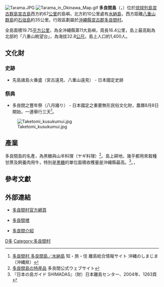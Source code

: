 {{noteTA
|1=zh-hans:千米; zh-hant:公里;
|2=zh-hans:米; zh-hant:公尺;
}}
[[File:Tarama.JPG|thumb]]
[[File:Tarama_in_Okinawa_Map.gif|thumb]]
'''多良間島'''（{{jpn|j=多良間島|hg=たらまじま|rm=Tarama-jima|f=y}}，{{ryu|r=多良間|kn=タラマ|rm=Tarama}}）位於[[琉球列島|琉球列島]][[宮古群島|宮古群島]][[宮古島|宮古島]]西方約67[[公里|公里]]的島嶼，北方約10公里處有[[水納島_(宮古群島)|水納島]]，西方距離[[八重山群島|八重山群島]]的[[石垣島|石垣島]]約35公里。行政區劃屬於[[沖繩縣|沖繩縣]][[宮古郡|宮古郡]][[多良間村|多良間村]]。

全島面積19.75[[平方公里|平方公里]]，為全沖繩縣第11大島嶼，周長16.4公里，島上最高點為北部的「八重山眺望台」，為海拔32.8[[公尺|公尺]]。島上人口約1,400人。

==文化財==
===史跡===
* 先島諸島火番盛（宮古遠見、八重山遠見） - 日本國定史跡
===祭典===
* 多良間之豐年祭（八月踊り） - 日本國定之重要無形民俗文化財，農曆8月8日開始，一連舉行三天<ref name="simajima">[http://www.pref.okinawa.jp/chiiki_ritou/simajima/tarama.html 多良間村 多良間島／水納島] {{Wayback|url=http://www.pref.okinawa.jp/chiiki_ritou/simajima/tarama.html |date=20150517032133 }} 知・旅・住 離島総合情報サイト 沖縄のしまじま（沖縄県）</ref>。
[[File:Taketomi_kusukumui.jpg|thumb]]
==產業==
多良間島的名產，為黑糖與山羊料理（ヤギ料理）<ref>[http://www.vill.tarama.okinawa.jp/?cat=119 多良間島の特産品] {{Wayback|url=http://www.vill.tarama.okinawa.jp/?cat=119 |date=20200923114508 }} 多良間公式ウェブサイト</ref>。島上耕地，幾乎都用來栽種甘蔗及飼養肉用牛，特別是[[黑糖|黑糖]]的單位面積收穫量是沖繩縣最高。<ref>『日本の島ガイド SHIMADAS』（財）日本離島センター、2004年、1263頁</ref>。，

==參考文獻==
{{reflist}}

==外部連結==
{{Wikivoyage|en:Tarama|多良間島{{en icon}}}}

*{{Ja icon}}[http://www.vill.tarama.okinawa.jp/ 多良間村官方網頁] {{Wayback|url=http://www.vill.tarama.okinawa.jp/ |date=20120626004238 }}
*{{Ja icon}}[https://web.archive.org/web/20070905163008/http://www.tarama.net/ 多良間裡]
*{{Ja icon}}[http://homepage2.nifty.com/bookazusa/tarama1.htm 多良間介紹]{{Dead link|date=2018年9月 |bot=InternetArchiveBot |fix-attempted=yes }}

{{宮古群島}}

[[Category:宮古群島|D多]]
[[Category:多良間村|Category:多良間村]]
